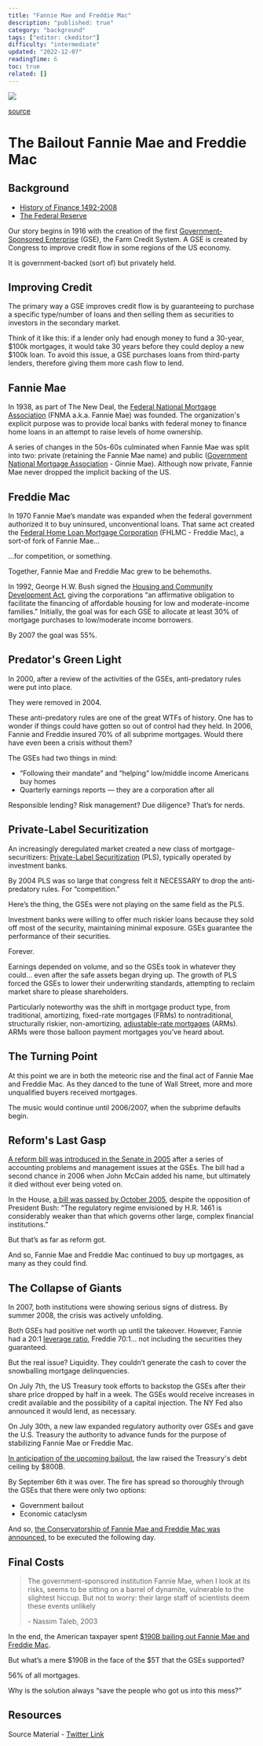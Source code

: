 ```yaml
---
title: "Fannie Mae and Freddie Mac"
description: "published: true"
category: "background"
tags: ["editor: ckeditor"]
difficulty: "intermediate"
updated: "2022-12-07"
readingTime: 6
toc: true
related: []
---
```


![](/images/gse-front-banner.webp)

[source](https://www.foxbusiness.com/markets/fannie-mae-freddie-mac-shares-crater-after-supreme-court-ruling)

# The Bailout Fannie Mae and Freddie Mac

## Background

*   [History of Finance 1492-2008](http://inevitableeth.com/home/background/history-finance)
*   [The Federal Reserve](http://inevitableeth.com/home/background/federal-reserve)

Our story begins in 1916 with the creation of the first [Government-Sponsored Enterprise](https://en.wikipedia.org/wiki/Government-sponsored_enterprise) (GSE), the Farm Credit System. A GSE is created by Congress to improve credit flow in some regions of the US economy. 

It is government-backed (sort of) but privately held. 

## Improving Credit

The primary way a GSE improves credit flow is by guaranteeing to purchase a specific type/number of loans and then selling them as securities to investors in the secondary market. 

Think of it like this: if a lender only had enough money to fund a 30-year, $100k mortgages, it would take 30 years before they could deploy a new $100k loan. To avoid this issue, a GSE purchases loans from third-party lenders, therefore giving them more cash flow to lend. 

## Fannie Mae

In 1938, as part of The New Deal, the [Federal National Mortgage Association](https://en.wikipedia.org/wiki/Fannie_Mae) (FNMA a.k.a. Fannie Mae) was founded. The organization's explicit purpose was to provide local banks with federal money to finance home loans in an attempt to raise levels of home ownership. 

A series of changes in the 50s-60s culminated when Fannie Mae was split into two: private (retaining the Fannie Mae name) and public ([Government National Mortgage Association](https://en.wikipedia.org/wiki/Government_National_Mortgage_Association) - Ginnie Mae). Although now private, Fannie Mae never dropped the implicit backing of the US. 

## Freddie Mac

In 1970 Fannie Mae’s mandate was expanded when the federal government authorized it to buy uninsured, unconventional loans. That same act created the [Federal Home Loan Mortgage Corporation](https://en.wikipedia.org/wiki/Freddie_Mac) (FHLMC - Freddie Mac), a sort-of fork of Fannie Mae… 

…for competition, or something. 

Together, Fannie Mae and Freddie Mac grew to be behemoths. 

In 1992, George H.W. Bush signed the [Housing and Community Development Act](https://en.wikipedia.org/wiki/Housing_and_Community_Development_Act_of_1992), giving the corporations “an affirmative obligation to facilitate the financing of affordable housing for low and moderate-income families." Initially, the goal was for each GSE to allocate at least 30% of mortgage purchases to low/moderate income borrowers. 

By 2007 the goal was 55%. 

## Predator's Green Light

In 2000, after a review of the activities of the GSEs, anti-predatory rules were put into place. 

They were removed in 2004. 

These anti-predatory rules are one of the great WTFs of history. One has to wonder if things could have gotten so out of control had they held. In 2006, Fannie and Freddie insured 70% of all subprime mortgages. Would there have even been a crisis without them? 

The GSEs had two things in mind: 

*   “Following their mandate” and “helping” low/middle income Americans buy homes
*   Quarterly earnings reports — they are a corporation after all

Responsible lending? Risk management? Due diligence? That’s for nerds. 

## Private-Label Securitization

An increasingly deregulated market created a new class of mortgage-securitizers: [Private-Label Securitization](http://securitization.weebly.com/private-label-mbs.html) (PLS), typically operated by investment banks. 

By 2004 PLS was so large that congress felt it NECESSARY to drop the anti-predatory rules. For “competition.” 

Here’s the thing, the GSEs were not playing on the same field as the PLS. 

Investment banks were willing to offer much riskier loans because they sold off most of the security, maintaining minimal exposure. GSEs guarantee the performance of their securities. 

Forever. 

Earnings depended on volume, and so the GSEs took in whatever they could… even after the safe assets began drying up. The growth of PLS forced the GSEs to lower their underwriting standards, attempting to reclaim market share to please shareholders. 

Particularly noteworthy was the shift in mortgage product type, from traditional, amortizing, fixed-rate mortgages (FRMs) to nontraditional, structurally riskier, non-amortizing, [adjustable-rate mortgages](https://flexbooks.ck12.org/cbook/prep-for-7th-grade-math/section/2.7/related/rwa/how-balloons-destroyed-the-economy/) (ARMs). ARMs were those balloon payment mortgages you’ve heard about. 

## The Turning Point

At this point we are in both the meteoric rise and the final act of Fannie Mae and Freddie Mac. As they danced to the tune of Wall Street, more and more unqualified buyers received mortgages. 

The music would continue until 2006/2007, when the subprime defaults begin. 

## Reform's Last Gasp

[A reform bill was introduced in the Senate in 2005](https://www.congress.gov/bill/109th-congress/senate-bill/190) after a series of accounting problems and management issues at the GSEs. The bill had a second chance in 2006 when John McCain added his name, but ultimately it died without ever being voted on. 

In the House, [a bill was passed by October 2005](https://www.congress.gov/bill/109th-congress/house-bill/1461), despite the opposition of President Bush: “The regulatory regime envisioned by H.R. 1461 is considerably weaker than that which governs other large, complex financial institutions.” 

But that’s as far as reform got. 

And so, Fannie Mae and Freddie Mac continued to buy up mortgages, as many as they could find. 

## The Collapse of Giants

In 2007, both institutions were showing serious signs of distress. By summer 2008, the crisis was actively unfolding. 

Both GSEs had positive net worth up until the takeover. However, Fannie had a 20:1 [leverage ratio](https://www.investopedia.com/terms/l/leverageratio.asp), Freddie 70:1… not including the securities they guaranteed. 

But the real issue? Liquidity. They couldn’t generate the cash to cover the snowballing mortgage delinquencies. 

On July 7th, the US Treasury took efforts to backstop the GSEs after their share price dropped by half in a week. The GSEs would receive increases in credit available and the possibility of a capital injection. The NY Fed also announced it would lend, as necessary. 

On July 30th, a new law expanded regulatory authority over GSEs and gave the U.S. Treasury the authority to advance funds for the purpose of stabilizing Fannie Mae or Freddie Mac.

[In anticipation of the upcoming bailout](https://money.cnn.com/2008/09/06/news/economy/fannie_freddie_paulson.fortune/index.htm), the law raised the Treasury's debt ceiling by $800B. 

By September 6th it was over. The fire has spread so thoroughly through the GSEs that there were only two options: 

*   Government bailout
*   Economic cataclysm

And so, [the Conservatorship of Fannie Mae and Freddie Mac was announced](https://www.reuters.com/article/us-fannie-freddie/government-takes-over-fannie-mae-freddie-mac-idUSN0527106320080907), to be executed the following day. 

## Final Costs

> The government-sponsored institution Fannie Mae, when I look at its risks, seems to be sitting on a barrel of dynamite, vulnerable to the slightest hiccup. But not to worry: their large staff of scientists deem these events unlikely  
>   
> \- Nassim Taleb, 2003

In the end, the American taxpayer spent [$190B bailing out Fannie Mae and Freddie Mac](https://www.thebalancemoney.com/what-was-the-fannie-mae-and-freddie-mac-bailout-3305658#:~:text=1-,The%20Bailout%20Cost%20to%20Taxpayers,and%20%2471%20billion%20for%20Freddie.). 

But what’s a mere $190B in the face of the $5T that the GSEs supported? 

56% of all mortgages. 

Why is the solution always “save the people who got us into this mess?” 

## Resources

Source Material - [Twitter Link](https://twitter.com/logarithmicrex/status/1558489035013705729)

